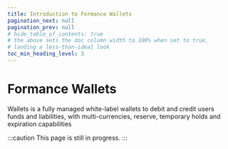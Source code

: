 ```yaml
---
title: Introduction to Formance Wallets
pagination_next: null
pagination_prev: null
# hide_table_of_contents: true
# the above sets the doc column width to 100% when set to true,
# landing a less-than-ideal look
toc_min_heading_level: 3
---
```


# Formance Wallets

Wallets is a fully managed white-label wallets to debit and credit users funds and liabilities, with multi-currencies, reserve, temporary holds and expiration capabilities

:::caution
This page is still in progress.
:::

<GettingHelp />
